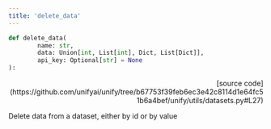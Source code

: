 ```yaml
---
title: 'delete_data'
---
```


```python
def delete_data(
        name: str,
        data: Union[int, List[int], Dict, List[Dict]],
        api_key: Optional[str] = None
):
```

<p align="right">[source code](https://github.com/unifyai/unify/tree/b67753f39feb6ec3e42c8114d1e64fc51b6a4bef/unify/utils/datasets.py#L27)</p>

Delete data from a dataset, either by id or by value